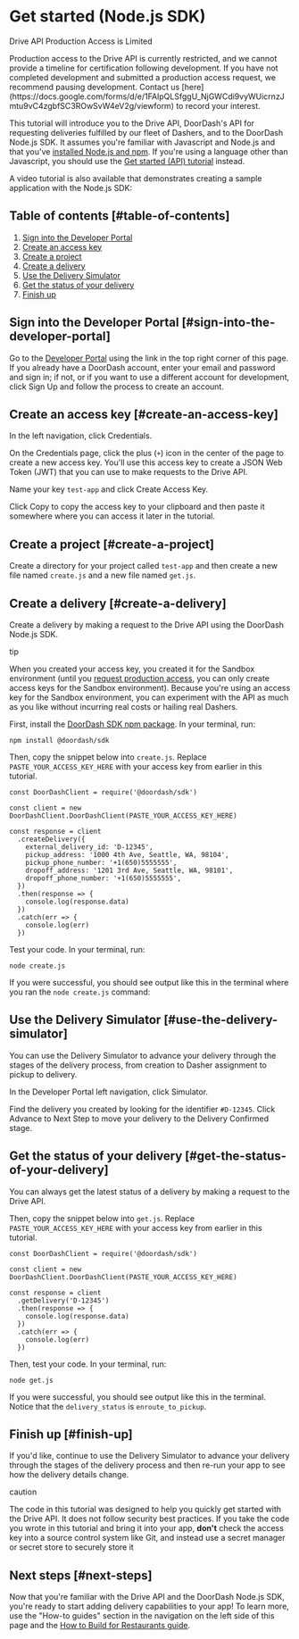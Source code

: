 

# Get started (Node.js SDK)

Drive API Production Access is Limited

<Warning>
Production access to the Drive API is currently restricted, and we cannot provide a timeline for certification following development. If you have not completed development and submitted a production access request, we recommend pausing development. Contact us [here](https://docs.google.com/forms/d/e/1FAIpQLSfggU_NjGWCdi9vyWUicrnzJmtu9vC4zgbfSC3ROwSvW4eV2g/viewform) to record your interest.
</Warning>

This tutorial will introduce you to the Drive API, DoorDash's API for requesting deliveries fulfilled by our fleet of Dashers, and to the DoorDash Node.js SDK. It assumes you're familiar with Javascript and Node.js and that you've [installed Node.js and npm](https://nodejs.dev/learn/how-to-install-nodejs). If you're using a language other than Javascript, you should use the [Get started (API) tutorial](/en-US/docs/drive/tutorials/get_started) instead.

A video tutorial is also available that demonstrates creating a sample application with the Node.js SDK:

[](https://www.youtube.com/watch?v=8xg-vDb8d30)

## Table of contents [#table-of-contents]

1. [Sign into the Developer Portal](#sign-into-the-developer-portal)
2. [Create an access key](#create-an-access-key)
3. [Create a project](#create-a-project)
4. [Create a delivery](#create-a-delivery)
5. [Use the Delivery Simulator](#use-the-delivery-simulator)
6. [Get the status of your delivery](#get-the-status-of-your-delivery)
7. [Finish up](#finish-up)

## Sign into the Developer Portal [#sign-into-the-developer-portal]

Go to the [Developer Portal](/en-US/portal) using the link in the top right corner of this page. If you already have a DoorDash account, enter your email and password and sign in; if not, or if you want to use a different account for development, click Sign Up and follow the process to create an account.



## Create an access key [#create-an-access-key]

In the left navigation, click Credentials.



On the Credentials page, click the plus (`+`) icon in the center of the page to create a new access key. You'll use this access key to create a JSON Web Token (JWT) that you can use to make requests to the Drive API.



Name your key `test-app` and click Create Access Key.



Click Copy to copy the access key to your clipboard and then paste it somewhere where you can access it later in the tutorial.



## Create a project [#create-a-project]

Create a directory for your project called `test-app` and then create a new file named `create.js` and a new file named `get.js`.

## Create a delivery [#create-a-delivery]

Create a delivery by making a request to the Drive API using the DoorDash Node.js SDK.

tip

When you created your access key, you created it for the Sandbox environment (until you [request production access](/en-US/docs/drive/how_to/get_production_access), you can only create access keys for the Sandbox environment). Because you're using an access key for the Sandbox environment, you can experiment with the API as much as you like without incurring real costs or hailing real Dashers.

First, install the [DoorDash SDK npm package](https://www.npmjs.com/package/@doordash/sdk). In your terminal, run:

```
npm install @doordash/sdk  

```

Then, copy the snippet below into `create.js`. Replace `PASTE_YOUR_ACCESS_KEY_HERE` with your access key from earlier in this tutorial.

```
const DoorDashClient = require('@doordash/sdk')  
  
const client = new DoorDashClient.DoorDashClient(PASTE_YOUR_ACCESS_KEY_HERE)  
  
const response = client  
  .createDelivery({  
    external_delivery_id: 'D-12345',  
    pickup_address: '1000 4th Ave, Seattle, WA, 98104',  
    pickup_phone_number: '+1(650)5555555',  
    dropoff_address: '1201 3rd Ave, Seattle, WA, 98101',  
    dropoff_phone_number: '+1(650)5555555',  
  })  
  .then(response => {  
    console.log(response.data)  
  })  
  .catch(err => {  
    console.log(err)  
  })  

```

Test your code. In your terminal, run:

```
node create.js  

```

If you were successful, you should see output like this in the terminal where you ran the `node create.js` command:



## Use the Delivery Simulator [#use-the-delivery-simulator]

You can use the Delivery Simulator to advance your delivery through the stages of the delivery process, from creation to Dasher assignment to pickup to delivery.

In the Developer Portal left navigation, click Simulator.



Find the delivery you created by looking for the identifier `#D-12345`. Click Advance to Next Step to move your delivery to the Delivery Confirmed stage.



## Get the status of your delivery [#get-the-status-of-your-delivery]

You can always get the latest status of a delivery by making a request to the Drive API.

Then, copy the snippet below into `get.js`. Replace `PASTE_YOUR_ACCESS_KEY_HERE` with your access key from earlier in this tutorial.

```
const DoorDashClient = require('@doordash/sdk')  
  
const client = new DoorDashClient.DoorDashClient(PASTE_YOUR_ACCESS_KEY_HERE)  
  
const response = client  
  .getDelivery('D-12345')  
  .then(response => {  
    console.log(response.data)  
  })  
  .catch(err => {  
    console.log(err)  
  })  

```

Then, test your code. In your terminal, run:

```
node get.js  

```

If you were successful, you should see output like this in the terminal. Notice that the `delivery_status` is `enroute_to_pickup`.



## Finish up [#finish-up]

If you'd like, continue to use the Delivery Simulator to advance your delivery through the stages of the delivery process and then re-run your app to see how the delivery details change.

caution

The code in this tutorial was designed to help you quickly get started with the Drive API. It does not follow security best practices. If you take the code you wrote in this tutorial and bring it into your app, **don't** check the access key into a source control system like Git, and instead use a secret manager or secret store to securely store it

## Next steps [#next-steps]

Now that you're familiar with the Drive API and the DoorDash Node.js SDK, you're ready to start adding delivery capabilities to your app! To learn more, use the "How-to guides" section in the navigation on the left side of this page and the [How to Build for Restaurants guide](https://developer.doordash.com/en-US/docs/drive/how_to/build_for_restaurants/#a-validation-checklist-prior-to-requesting-a-demo).


